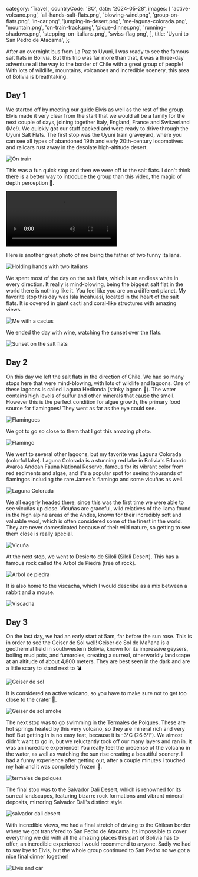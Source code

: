   category: 'Travel',
  countryCode: 'BO',
  date: '2024-05-28',
  images: [
    'active-volcano.png',
    'all-hands-salt-flats.png',
    'blowing-wind.png',
    'group-on-flats.png',
    'in-car.png',
    'jumping-in-desert.png',
    'me-laguna-colorada.png',
    'mountain.png',
    'on-train-track.png',
    'pique-dinner.png',
    'running-shadows.png',
    'stepping-on-italians.png',
    'swiss-flag.png',
  ],
  title: 'Uyuni to San Pedro de Atacama',
};

After an overnight bus from La Paz to Uyuni, I was ready to see the famous salt flats in Bolivia. But this trip was far more than that, it was a three-day adventure all the way to the border of Chile with a great group of people! With lots of wildlife, mountains, volcanoes and incredible scenery, this area of Bolivia is breathtaking.

## Day 1

We started off by meeting our guide Elvis as well as the rest of the group. Elvis made it very clear from the start that we would all be a family for the next couple of days, joining together Italy, England, France and Switzerland (Me!). We quickly got our stuff packed and were ready to drive through the Uyuni Salt Flats. The first stop was the Uyuni train graveyard, where you can see all types of abandoned 19th and early 20th-century locomotives and railcars rust away in the desolate high-altitude desert.

![On train](/uyuni/on-train.png 'On train')

This was a fun quick stop and then we were off to the salt flats. I don't think there is a better way to introduce the group than this video, the magic of depth perception 🤣.

<video controls>
  <source src='/uyuni/pringles.mov' type='video/mp4' />
</video>

Here is another great photo of me being the father of two funny Italians.

![Holding hands with two Italians](/uyuni/holding-hands.png 'Holding hands with two Italians')

We spent most of the day on the salt flats, which is an endless white in every direction. It really is mind-blowing, being the biggest salt flat in the world there is nothing like it. You feel like you are on a different planet. My favorite stop this day was Isla Incahuasi, located in the heart of the salt flats. It is covered in giant cacti and coral-like structures with amazing views.

![Me with a cactus](/uyuni/with-cactus.png 'Me with a cactus')

We ended the day with wine, watching the sunset over the flats.

![Sunset on the salt flats](/uyuni/sunset-salt-flats.png 'Sunset on the salt flats')

## Day 2

On this day we left the salt flats in the direction of Chile. We had so many stops here that were mind-blowing, with lots of wildlife and lagoons. One of these lagoons is called Laguna Hedionda (stinky lagoon 💩). The water contains high levels of sulfur and other minerals that cause the smell. However this is the perfect condition for algae growth, the primary food source for flamingoes! They went as far as the eye could see.

![Flamingoes](/uyuni/flamingoes.png 'Flamingoes')

We got to go so close to them that I got this amazing photo.

![Flamingo](/uyuni/flamingo.png 'Flamingo')

We went to several other lagoons, but my favorite was Laguna Colorada (colorful lake). Laguna Colorada is a stunning red lake in Bolivia's Eduardo Avaroa Andean Fauna National Reserve, famous for its vibrant color from red sediments and algae, and it's a popular spot for seeing thousands of flamingos including the rare James's flamingo and some vicuñas as well.

![Laguna Colorada](/uyuni/laguna-colorada.png 'Laguna Colorada')

We all eagerly headed there, since this was the first time we were able to see vicuñas up close. Vicuñas are graceful, wild relatives of the llama found in the high alpine areas of the Andes, known for their incredibly soft and valuable wool, which is often considered some of the finest in the world. They are never domesticated because of their wild nature, so getting to see them close is really special.

![Vicuña](/uyuni/vicuña.png 'Vicuñas')

At the next stop, we went to Desierto de Siloli (Siloli Desert). This has a famous rock called the Arbol de Piedra (tree of rock).

![Arbol de piedra](/uyuni/arbol-de-piedra.png 'Arbol de piedra')

It is also home to the viscacha, which I would describe as a mix between a rabbit and a mouse.

![Viscacha](/uyuni/viscacha.png 'Viscacha')

## Day 3

On the last day, we had an early start at 5am, far before the sun rose. This is in order to see the Geiser de Sol well! Geiser de Sol de Mañana is a geothermal field in southwestern Bolivia, known for its impressive geysers, boiling mud pots, and fumaroles, creating a surreal, otherworldly landscape at an altitude of about 4,800 meters. They are best seen in the dark and are a little scary to stand next to 💣.

![Geiser de sol](/uyuni/geiser-de-sol.png 'Geiser de sol')

It is considered an active volcano, so you have to make sure not to get too close to the crater 🌋.

![Geiser de sol smoke](/uyuni/geiser-de-sol-crater.png 'Geiser de sol smoke')

The next stop was to go swimming in the Termales de Polques. These are hot springs heated by this very volcano, so they are mineral rich and very hot! But getting in is no easy feat, because it is -3°C (26.6°F). We almost didn't want to go in, but we reluctantly took off our many layers and ran in. It was an incredible experience! You really feel the precense of the volcano in the water, as well as watching the sun rise creating a beautiful scenery. I had a funny experience after getting out, after a couple minutes I touched my hair and it was completely frozen 🥶.

![termales de polques](/uyuni/termales-de-polques.png 'Termales de polques')

The final stop was to the Salvador Dali Desert, which is renowned for its surreal landscapes, featuring bizarre rock formations and vibrant mineral deposits, mirroring Salvador Dali's distinct style.

![salvador dali desert](/uyuni/salvador-dali-desert.png 'salvador dali desert')

With incredible views, we had a final stretch of driving to the Chilean border where we got transfered to San Pedro de Atacama. Its impossible to cover everything we did with all the amazing places this part of Bolivia has to offer, an incredible experience I would recommend to anyone. Sadly we had to say bye to Elvis, but the whole group continued to San Pedro so we got a nice final dinner together!

![Elvis and car](/uyuni/elvis-and-car.png 'Elvis and car')
